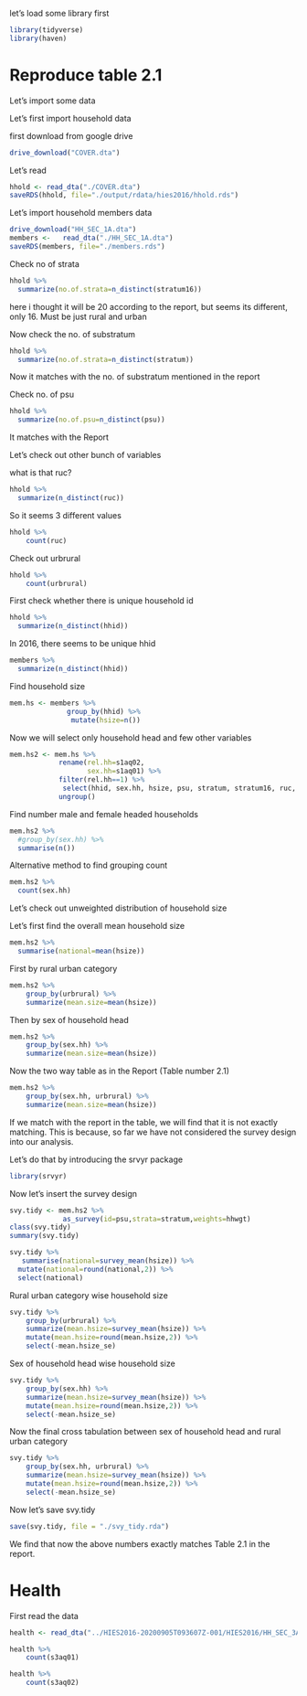 let's load some library first 

```r
library(tidyverse)
library(haven)
```




# Reproduce table 2.1

Let's import some data 




Let's first import household data 

first download from google drive

```r
drive_download("COVER.dta")
```

Let's read


```r
hhold <- read_dta("./COVER.dta")
saveRDS(hhold, file="./output/rdata/hies2016/hhold.rds")
```

Let's import household members data 

```r
drive_download("HH_SEC_1A.dta")
members <-   read_dta("./HH_SEC_1A.dta")
saveRDS(members, file="./members.rds")
```

Check no of strata 

```r
hhold %>% 
  summarize(no.of.strata=n_distinct(stratum16))
```

here i thought it will be 20 according to the report, but seems its different, only 16. Must be just rural and urban


Now check the no. of substratum


```r
hhold %>% 
  summarize(no.of.strata=n_distinct(stratum))
```

Now it matches with the no. of substratum mentioned in the report

Check no. of psu 

```r
hhold %>% 
  summarize(no.of.psu=n_distinct(psu))
```

It matches with the Report


Let's check out other bunch of variables

what is that ruc? 

```r
hhold %>% 
  summarize(n_distinct(ruc))
```

So it seems 3 different values 

```r
hhold %>% 
    count(ruc)
```

Check out urbrural

```r
hhold %>% 
    count(urbrural)
```

First check whether there is unique household id 

```r
hhold %>% 
  summarize(n_distinct(hhid))
```

In 2016, there seems to be unique hhid



```r
members %>% 
  summarize(n_distinct(hhid))
```

Find household size 


```r
mem.hs <- members %>% 
              group_by(hhid) %>% 
               mutate(hsize=n())
```

Now we will select only household head and few other variables 

```r
mem.hs2 <- mem.hs %>%
            rename(rel.hh=s1aq02,
                   sex.hh=s1aq01) %>% 
            filter(rel.hh==1) %>% 
             select(hhid, sex.hh, hsize, psu, stratum, stratum16, ruc, urbrural,hhwgt) %>% 
            ungroup()
```

Find number male and female headed households

```r
mem.hs2 %>%
  #group_by(sex.hh) %>% 
  summarise(n())
```

Alternative method to find grouping count

```r
mem.hs2 %>% 
  count(sex.hh)
```

 
Let's check out unweighted distribution of household size 

Let's first find the overall mean household size 

```r
mem.hs2 %>% 
  summarise(national=mean(hsize))
```

First by rural urban category

```r
mem.hs2 %>% 
    group_by(urbrural) %>% 
    summarize(mean.size=mean(hsize))
```

Then by sex of household head

```r
mem.hs2 %>% 
    group_by(sex.hh) %>% 
    summarize(mean.size=mean(hsize))
```

Now the two way table as in the Report (Table number 2.1)

```r
mem.hs2 %>% 
    group_by(sex.hh, urbrural) %>% 
    summarize(mean.size=mean(hsize))
```

If we match with the report in the table, we will find that it is not exactly matching. This is because, so far we have not considered the survey design into our analysis. 



Let's do that by introducing  the srvyr package 

```r
library(srvyr)
```

Now let's insert the survey design 

```r
svy.tidy <- mem.hs2 %>%  
             as_survey(id=psu,strata=stratum,weights=hhwgt)
class(svy.tidy)
summary(svy.tidy)
```

```r
svy.tidy %>% 
   summarise(national=survey_mean(hsize)) %>% 
  mutate(national=round(national,2)) %>% 
  select(national)
```



Rural urban category wise household size


```r
svy.tidy %>% 
    group_by(urbrural) %>% 
    summarize(mean.hsize=survey_mean(hsize)) %>% 
    mutate(mean.hsize=round(mean.hsize,2)) %>% 
    select(-mean.hsize_se)
```

Sex of household head wise household size 

```r
svy.tidy %>% 
    group_by(sex.hh) %>% 
    summarize(mean.hsize=survey_mean(hsize)) %>%          
    mutate(mean.hsize=round(mean.hsize,2)) %>% 
    select(-mean.hsize_se)
```


Now the final cross tabulation between sex of household head and rural urban category

```r
svy.tidy %>% 
    group_by(sex.hh, urbrural) %>% 
    summarize(mean.hsize=survey_mean(hsize)) %>% 
    mutate(mean.hsize=round(mean.hsize,2)) %>% 
    select(-mean.hsize_se)
```
Now let's save  svy.tidy

```r
save(svy.tidy, file = "./svy_tidy.rda")
```


We find that now the above numbers exactly matches Table 2.1 in the report. 


# Health 

First read the data 

```r
health <- read_dta("../HIES2016-20200905T093607Z-001/HIES2016/HH_SEC_3A.dta")
```

```r
health %>% 
    count(s3aq01)
```

```r
health %>% 
    count(s3aq02)
```



